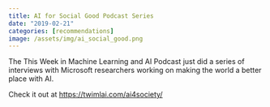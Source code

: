 ```yaml
---
title: AI for Social Good Podcast Series
date: "2019-02-21"
categories: [recommendations]
image: /assets/img/ai_social_good.png
---
```


The This Week in Machine Learning and AI Podcast just did a series of interviews with Microsoft researchers working on making the world a better place with AI.

Check it out at [https://twimlai.com/ai4society/](https://twimlai.com/ai4society/)
